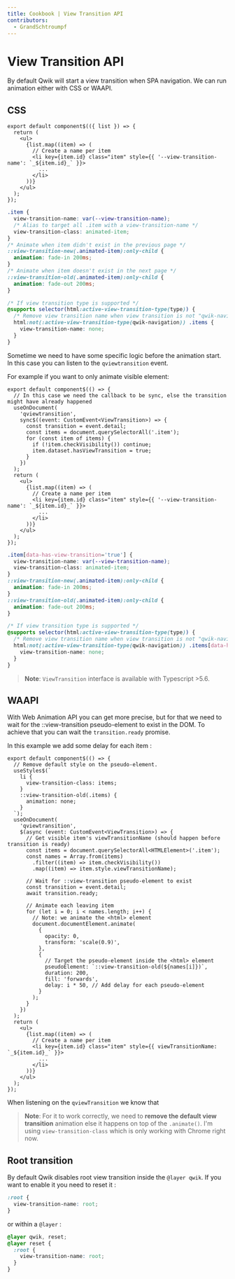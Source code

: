 ```yaml
---
title: Cookbook | View Transition API
contributors:
  - GrandSchtroumpf
---
```


# View Transition API

By default Qwik will start a view transition when SPA navigation. We can run animation either with CSS or WAAPI.

## CSS

```tsx
export default component$(({ list }) => {
  return (
    <ul>
      {list.map((item) => (
        // Create a name per item
        <li key={item.id} class="item" style={{ '--view-transition-name': `_${item.id}_` }}>
          ...
        </li>
      ))}
    </ul>
  );
});
```

```css
.item {
  view-transition-name: var(--view-transition-name);
  /* Alias to target all .item with a view-transition-name */
  view-transition-class: animated-item;
}
/* Animate when item didn't exist in the previous page */
::view-transition-new(.animated-item):only-child {
  animation: fade-in 200ms;
}
/* Animate when item doesn't exist in the next page */
::view-transition-old(.animated-item):only-child {
  animation: fade-out 200ms;
}

/* If view transition type is supported */
@supports selector(html:active-view-transition-type(type)) {
  /* Remove view transition name when view transition is not "qwik-navigation" */
  html:not(:active-view-transition-type(qwik-navigation)) .items {
    view-transition-name: none;
  }
}
```

Sometime we need to have some specific logic before the animation start. In this case you can listen to the `qviewtransition` event.

For example if you want to only animate visible element:

```tsx
export default component$(() => {
  // In this case we need the callback to be sync, else the transition might have already happened
  useOnDocument(
    'qviewtransition',
    sync$((event: CustomEvent<ViewTransition>) => {
      const transition = event.detail;
      const items = document.querySelectorAll('.item');
      for (const item of items) {
        if (!item.checkVisibility()) continue;
        item.dataset.hasViewTransition = true;
      }
    })
  );
  return (
    <ul>
      {list.map((item) => (
        // Create a name per item
        <li key={item.id} class="item" style={{ '--view-transition-name': `_${item.id}_` }}>
          ...
        </li>
      ))}
    </ul>
  );
});
```

```css
.item[data-has-view-transition='true'] {
  view-transition-name: var(--view-transition-name);
  view-transition-class: animated-item;
}
::view-transition-new(.animated-item):only-child {
  animation: fade-in 200ms;
}
::view-transition-old(.animated-item):only-child {
  animation: fade-out 200ms;
}

/* If view transition type is supported */
@supports selector(html:active-view-transition-type(type)) {
  /* Remove view transition name when view transition is not "qwik-navigation" */
  html:not(:active-view-transition-type(qwik-navigation)) .items[data-has-view-transition='true'] {
    view-transition-name: none;
  }
}
```

> **Note**: `ViewTransition` interface is available with Typescript >5.6.

## WAAPI

With Web Animation API you can get more precise, but for that we need to wait for the ::view-transition pseudo-element to exist in the DOM. To achieve that you can wait the `transition.ready` promise.

In this example we add some delay for each item :

```tsx
export default component$(() => {
  // Remove default style on the pseudo-element.
  useStyles$(`
    li {
      view-transition-class: items;
    }
    ::view-transition-old(.items) {
      animation: none;
    }
  `);
  useOnDocument(
    'qviewtransition',
    $(async (event: CustomEvent<ViewTransition>) => {
      // Get visible item's viewTransitionName (should happen before transition is ready)
      const items = document.querySelectorAll<HTMLElement>('.item');
      const names = Array.from(items)
        .filter((item) => item.checkVisibility())
        .map((item) => item.style.viewTransitionName);

      // Wait for ::view-transition pseudo-element to exist
      const transition = event.detail;
      await transition.ready;

      // Animate each leaving item
      for (let i = 0; i < names.length; i++) {
        // Note: we animate the <html> element
        document.documentElement.animate(
          {
            opacity: 0,
            transform: 'scale(0.9)',
          },
          {
            // Target the pseudo-element inside the <html> element
            pseudoElement: `::view-transition-old(${names[i]})`,
            duration: 200,
            fill: 'forwards',
            delay: i * 50, // Add delay for each pseudo-element
          }
        );
      }
    })
  );
  return (
    <ul>
      {list.map((item) => (
        // Create a name per item
        <li key={item.id} class="item" style={{ viewTransitionName: `_${item.id}_` }}>
          ...
        </li>
      ))}
    </ul>
  );
});
```

When listening on the `qviewTransition` we know that

> **Note**: For it to work correctly, we need to **remove the default view transition** animation else it happens on top of the `.animate()`. I'm using `view-transition-class` which is only working with Chrome right now.

## Root transition

By default Qwik disables root view transition inside the `@layer qwik`. If you want to enable it you need to reset it :

```css
:root {
  view-transition-name: root;
}
```

or within a `@layer` :

```css
@layer qwik, reset;
@layer reset {
  :root {
    view-transition-name: root;
  }
}
```
